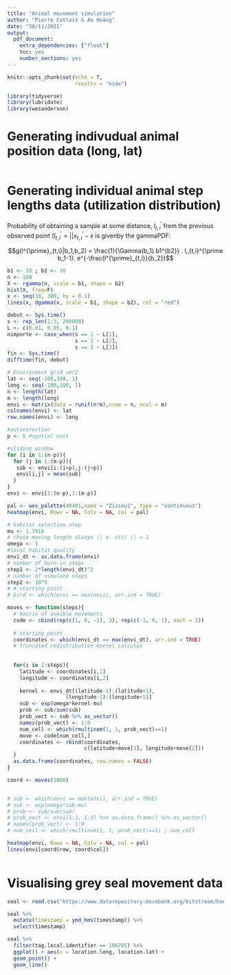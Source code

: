 ```yaml
---
title: "Animal movement simulation"
author: "Pierre Cottais & An Hoàng"
date: "30/11/2021"
output: 
  pdf_document: 
    extra_dependencies: ["float"]
    toc: yes
    number_sections: yes
---
```


```r
knitr::opts_chunk$set(echo = T,
                      results = "hide")
```


```r
library(tidyverse)
library(lubridate)
library(wesanderson)
```


# Generating indivudual animal position data (long, lat)
```r

```



# Generating individual animal step lengths data (utilization distribution)

Probability of obtaining a sample at some distance, $l^{\prime}_{t,i}$ from the previous observed point ($l^{\prime}_{t,i} = || x^{\prime}_{t,i}-x$ is givenby the gammaPDF:

$$g(l^{\prime}_{t,i}|b_1,b_2) = \frac{1}{\Gamma(b_1).b1^{b2}} . l_{t,i}^{\prime b_1-1}. e^{-\frac{l^{\prime}_{t,i}}{b_2}}$$

```r
b1 <- 10 ; b2 <- 10
n <- 100
X <- rgamma(n, scale = b1, shape = b2)
hist(X, freq=F)
x <- seq(30, 300, by = 0.1)
lines(x, dgamma(x, scale = b1, shape = b2), col = "red")
```




```r
debut <- Sys.time()
s <- rep_len(1:3, 200000)
L <- c(0.01, 0.05, 0.1)
nimporte <- case_when(s == 1 ~ L[1],
                      s == 2 ~ L[2],
                      s == 3 ~ L[3])
fin <- Sys.time()
difftime(fin, debut)
```


```r
# Environment grid ver2
lat <- seq(-100,100, 1)
long <- seq(-100,100, 1)
n <- length(lat)
m <- length(long)
envi <- matrix(data = runif(n*m),nrow = n, ncol = m)
colnames(envi) <- lat
row.names(envi) <- long

```


```r
#autocorection
p <- 5 #spatial unit

#sliding window
for (i in 1:(n-p)){
  for (j in 1:(m-p)){
   sub <- envi[i:(i+p),j:(j+p)]
   envi[i,j] = mean(sub)
  }
}
envi <- envi[1:(n-p),1:(m-p)]
```


```r
pal <- wes_palette(40401,name = "Zissou1", type = "continuous")
heatmap(envi, Rowv = NA, Colv = NA, col = pal)
```


```r
# habitat selection step
mu <- 1.7918
# chose moving length always || x- x(t) || = 1 
omega <- 1 
#local habitat quality
envi_dt <- as.data.frame(envi)
# number of burn-in steps
step1 <- 2*length(envi_dt)^2
# number of simulate steps
step2 <- 10^5
# # starting point 
# bird <- which(envi == max(envi), arr.ind = TRUE)
```


```r
moves <- function(steps){
  # matrix of avaible movements
  code <- cbind(rep(c(1, 0, -1), 3), rep(c(-1, 0, 1), each = 3))
  
  # starting point 
  coordinates <- which(envi_dt == max(envi_dt), arr.ind = TRUE)
  # truncated redistribution kernel calculus
  
  
  for(i in 1:steps){
    latitude <- coordinates[i,1]
    longitude <- coordinates[i,2]
    
    kernel <- envi_dt[(latitude-1):(latitude+1),
                   (longitude-1):(longitude+1)]
    sub <- exp(omega*kernel-mu)
    prob <- sub/sum(sub)
    prob_vect <- sub %>% as_vector()
    names(prob_vect) <- 1:9
    num_cell <- which(rmultinom(1, 1, prob_vect)==1)
    move <- code[num_cell,]
    coordinates <- rbind(coordinates,
                         c(latitude+move[1], longitude+move[2]))
  }
  as.data.frame(coordinates, row.names = FALSE)
}

coord <- moves(1000)


# sub <- which(envi == max(envi), arr.ind = TRUE)
# sub <- exp(omega*sub-mu)
# prob <- sub/sum(sub)
# prob_vect <- envi[1:3, 1:3] %>% as.data.frame() %>% as_vector()
# names(prob_vect) <- 1:9
# num_cell <- which(rmultinom(1, 1, prob_vect)==1) ; num_cell
```


```r
heatmap(envi, Rowv = NA, Colv = NA, col = pal)
lines(envi[coord$row, coord$col])
```



```r

```











# Visualising grey seal movement data
```r
seal <- read.csv("https://www.datarepository.movebank.org/bitstream/handle/10255/move.451/Grey%20seals%20%28Halichoerus%20grypus%29%20at%20Sable%20Island%20%28data%20from%20Baker%20et%20al.%202015%29.csv?sequence=1")
```

```r
seal %>% 
  mutate(timestamp = ymd_hms(timestamp)) %>% 
  select(timestamp)
```

```r
seal %>% 
  filter(tag.local.identifier == 106705) %>% 
  ggplot() + aes(x = location.long, location.lat) +
  geom_point() + 
  geom_line()
```

